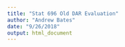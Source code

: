 ```yaml
---
title: "Stat 696 Old DAR Evaluation"
author: "Andrew Bates"
date: "9/26/2018"
output: html_document
---
```







